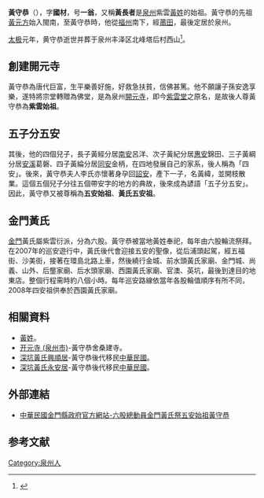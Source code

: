 '''黃守恭'''（{{bd|629年||712年}}），字'''國材'''，号'''一翁'''，又稱'''黃長者'''是[[泉州|泉州]]紫雲[[黃姓|黃姓]]的始祖。黃守恭的先祖[[黃元方|黃元方]]始入閩南，至黃守恭時，他從[[福州|福州]]南下，經[[莆田|莆田]]，最後定居於泉州。

[[太極_(唐睿宗)|太极]]元年，黄守恭逝世并葬于泉州丰泽区北峰塔后村西山<ref>{{cite book| last =泉州市地方志编纂委员会编| first =| authorlink =| coauthors =| title =泉州市志| publisher =中国社会科学出版社| date =2000-5| location =北京| pages =3698-3988| url =http://www.fjsq.gov.cn:88/showtext.asp?ToBook=3222&index=4402&| doi =| id =| isbn =7-5004-2700-X| deadurl =yes| archiveurl =https://web.archive.org/web/20090915195631/http://www.fjsq.gov.cn:88/showtext.asp?ToBook=3222&index=4402&| archivedate =2009-09-15}}</ref>。

==創建開元寺==
黃守恭為唐代巨富，生平樂善好施，好救急扶貧，信佛甚篤。他不願讓子孫安逸享樂，遂特將宗堂轉贈為佛堂，是為泉州[[開元寺|開元寺]]，即今[[紫雲堂|紫雲堂]]之原名，是故後人尊黃守恭為'''紫雲始祖'''。

==五子分五安==
其後，他的四個兒子，長子黃經分居[[南安|南安]]呂洋、次子黃紀分居[[惠安|惠安]]錦田、三子黃綱分居[[安溪|安溪]]葛磐、四子黃綸分居[[同安|同安]]金柄，在四地發展自己的家系，後人稱為「四安」。後來，黃守恭夫人李氏亦懷著身孕回[[詔安|詔安]]，產下一子，名黃緯，並開枝散業。這個五個兒子分往五個帶安字的地方的典故，後來成為諺語「五子分五安」。因此，黃守恭又被尊稱為'''五安始祖'''、'''黃氏五安祖'''。

==金門黃氏==
[[金門|金門]]黃氏屬紫雲衍派，分為六股。黃守恭被當地黃姓奉祀，每年由六股輪流祭拜。在2007年的巡安遊行中，黃氏後代會迎接五安的聖像，從后浦頭起駕，經五福街、沙美街，接著在環島北路上車，然後繞行金城、前水頭黃氏家廟、金門城、尚義、山外、后壟家廟、后水頭家廟、西園黃氏家廟、官澳、英坑，最後到達目的地東店。整個行程需時約八個小時。每年巡安路線依當年各股輪值順序有所不同，2008年四安祖供奉於西園黃氏家廟。

==相關資料==
*[[黃姓|黃姓]]。
*[[开元寺_(泉州市)|开元寺 (泉州市)]]-黃守恭舍桑建寺。
*[[深坑黃氏興順居|深坑黃氏興順居]]-黃守恭後代移民[[中華民國|中華民國]]。
*[[深坑黃氏永安居|深坑黃氏永安居]]-黃守恭後代移民[[中華民國|中華民國]]。

==外部連結==
*[http://www.kinmen.gov.tw/Layout/main_ch/News_NewsContent.aspx?NewsID=80727 中華民國金門縣政府官方網站-六股總動員金門黃氏祭五安始祖黃守恭]

==参考文献==
{{reflist}}

[[Category:泉州人|Category:泉州人]]